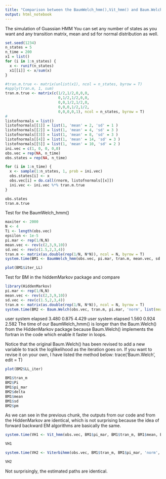 ```yaml
---
title: "Comparison between the BaumWelch_hmm(),Vit_hmm() and Baum.Welch(),Viterbihmm"
output: html_notebook
---
```

The simulation of Guassian HMM
You can set any number of states as you want and any transition matrix, mean and sd for normal distribution as well.
```r
set.seed(1234)
n_states = 5
n_time = 200
x1 = list()
for (i in 1:n_states) {
  x <- runif(n_states)
  x1[[i]] <- x/sum(x)
}

#tran.m.true <- matrix(unlist(x1), ncol = n_states, byrow = T)
#apply(tran.m, 1, sum)
tran.m.true <- matrix(c(1/2,1/2,0,0,0,
                        0,1/2,1/2,0,0,
                        0,0,1/2,1/2,0,
                        0,0,0,1/2,1/2,
                        0,0,0,0,1), ncol = n_states, byrow = T)
#
listofnormals = list()
listofnormals[[1]] = list(1, 'mean' = 2, 'sd' = 1 )
listofnormals[[2]] = list(1, 'mean' = 4, 'sd' = 3 )
listofnormals[[3]] = list(1, 'mean' = 8, 'sd' = 3 )
listofnormals[[4]] = list(1, 'mean' = 14, 'sd' = 3 )
listofnormals[[5]] = list(1, 'mean' = 10, 'sd' = 2 )
ini.vec = c(1, 0, 0, 0,0)
obs.vec = rep(NA, n_time)
obs.states = rep(NA, n_time)

for (i in 1:n_time) {
  x <- sample(1:n_states, 1, prob = ini.vec)
  obs.states[i] <- x
  obs.vec[i] = do.call(rnorm, listofnormals[[x]])
  ini.vec <- ini.vec %*% tran.m.true
}

obs.states
tran.m.true
```
Test for the BaumWelch_hmm()
```r
maxiter <- 2000
N <- 4
Ti <- length(obs.vec)
epsilon <- 1e-5
pi.mar <- rep(1/N,N)
mean.vec <- rev(c(2,3,9,10))
sd.vec <- rev(c(1.5,2,3,4))
tran.m <- matrix(as.double(rep(1/N, N*N)), ncol = N, byrow = T)
system.time(BM1 <- BaumWelch_hmm(obs.vec, pi.mar, tran.m, mean.vec, sd.vec, maxiter, epsilon))
```

```r
plot(BM1$iter_LL)

```


Test for BM in the hiddemMarkov package and compare
```r
library(HiddenMarkov)
pi.mar <- rep(1/N,N)
mean.vec <- rev(c(2,3,9,10))
sd.vec <- rev(c(1.5,2,3,4))
tran.m <- matrix(as.double(rep(1/N, N*N)), ncol = N, byrow = T)
system.time(BM2 <- Baum.Welch(obs.vec, tran.m, pi.mar, 'norm', list(mean = mean.vec, sd = sd.vec),maxiter = 2000))
```
  user  system elapsed 
  3.480   0.875   4.429 
   user  system elapsed 
  1.560   0.924   2.582 
The time of our BaumWelch_hmm() is longer than the Baum.Welch() from the HiddenMarkov package because  Baum.Welch() implements the fortran in the code which enable it faster in loops.


Notice that the original Baum.Welch() has been revised to add a new variable to track the loglikelihood as the iteration goes on. 
If you want to revise it on your own, I have listed the method below:
trace('Baum.Welch', edit = T)

```r
plot(BM2$LL_iter)
```

```r
BM1$tran_m
BM2$Pi
BM1$pi_mar
BM2$delta
BM1$mean
BM1$sd
BM2$pm

```
As we can see in the previous chunk, the outputs from our code and from the HiddenMarkov are identical, which is not surprising because the idea of forward backward EM algorithms are basically the same.

```r

system.time(VH1 <- Vit_hmm(obs.vec, BM1$pi_mar, BM1$tran_m, BM1$mean, BM1$sd))
```


```r
VH1
```

```r
system.time(VH2 <- Viterbihmm(obs.vec, BM1$tran_m, BM1$pi_mar, 'norm', list(mean = BM1$mean, BM1$sd)))
```

```r
VH2
```

Not surprisingly, the estimated paths are identical.
